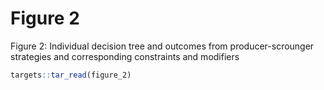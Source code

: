 # Figure 2

Figure 2: Individual decision tree and outcomes from producer-scrounger 
strategies and corresponding constraints and modifiers

```r
targets::tar_read(figure_2)
```

